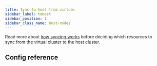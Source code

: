```yaml
---
title: Sync to host from virtual
sidebar_label: toHost
sidebar_position: 1
sidebar_class_name: host-nodes
---
```



<TenancySupport hostNodes="true" />

Read more about [how syncing works](../) before deciding which resources to
sync from the virtual cluster to the host cluster. 

<SyncToHostResources/>

## Config reference

<SyncToHost/>